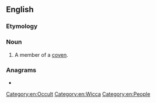 ==English==

===Etymology===
{{suffix|en|coven|er}}

===Noun===
{{en-noun}}

# A member of a [[coven]].

===Anagrams===
* {{anagrams|en|Cervone}}

[[Category:en:Occult]]
[[Category:en:Wicca]]
[[Category:en:People]]